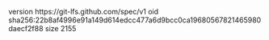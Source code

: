 version https://git-lfs.github.com/spec/v1
oid sha256:22b8af4996e91a149d614edcc477a6d9bcc0ca19680567821465980daecf2f88
size 2155
